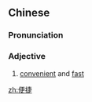 ==Chinese==
{{zh-forms}}

===Pronunciation===
{{zh-pron
|m=biànjié
|c=bin6 zit6
|mn=piān-chia̍p
|cat=a
}}

===Adjective===
{{zh-adj}}

# [[convenient]] and [[fast]]

[[zh:便捷]]